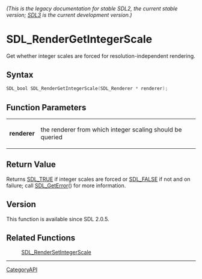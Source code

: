 ====== (This is the legacy documentation for stable SDL2, the current stable version; [https://wiki.libsdl.org/SDL3/ SDL3] is the current development version.) ======
= SDL_RenderGetIntegerScale =

Get whether integer scales are forced for resolution-independent rendering.

== Syntax ==

<syntaxhighlight lang='c'>
SDL_bool SDL_RenderGetIntegerScale(SDL_Renderer * renderer);
</syntaxhighlight>

== Function Parameters ==

{|
|'''renderer'''
|the renderer from which integer scaling should be queried
|}

== Return Value ==

Returns [[SDL_TRUE]] if integer scales are forced or [[SDL_FALSE]] if not
and on failure; call [[SDL_GetError]]() for more information.

== Version ==

This function is available since SDL 2.0.5.

== Related Functions ==

:[[SDL_RenderSetIntegerScale]]

----
[[CategoryAPI]]


